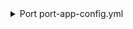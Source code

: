 <details>

<summary> Port port-app-config.yml </summary>

```yaml showLineNumbers
createMissingRelatedEntities: true
resources:
  - kind: repository
    selector:
      query: "true"
      collaborators: true
    port:
      entity:
        mappings:
          identifier: .name
          title: .name
          blueprint: '"service"'
          properties:
            readme: file://README.md
            url: .html_url
            defaultBranch: .default_branch
          relations:
            admins: "[.collaborators[] | select(.is_admin == true) | .login]"
  - kind: user
    selector:
      query: "true"
    port:
      entity:
        mappings:
          identifier: .login
          title: .login
          blueprint: '"githubUser"'
          relations:
            user: .email
  - kind: user
    selector:
      query: "true"
    port:
      entity:
        mappings:
          identifier: .email
          title: .email
          blueprint: '"user"'
          relations:
            user: .email
```

</details>
